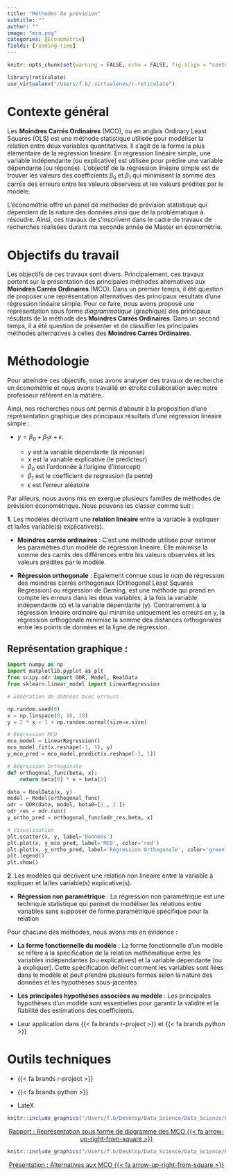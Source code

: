 ```yaml
---
title: "Méthodes de prévision"
subtitle: ""
author: ""
image: "mco.png"
categories: [Économétrie]
fields: [reading-time]
---
```



```r
knitr::opts_chunk$set(warning = FALSE, echo = FALSE, fig.align = "center", out.width = "100%")
```

```r
library(reticulate)
use_virtualenv("/Users/f.b/.virtualenvs/r-reticulate")
```

# Contexte général

Les **Moindres Carrés Ordinaires** (MCO), ou en anglais Ordinary Least Squares (OLS) est une méthode statistique utilisée pour modéliser la relation entre deux variables quantitatives. Il s'agit de la forme la plus élémentaire de la régression linéaire. En régression linéaire simple, une variable indépendante (ou explicative) est utilisée pour prédire une variable dépendante (ou réponse). L'objectif de la régression linéaire simple est de trouver les valeurs des coefficients $\beta_0$ et $\beta_1$ qui minimisent la somme des carrés des erreurs entre les valeurs observées et les valeurs prédites par le modèle.

L'économétrie offre un panel de méthodes de prévision statistique qui dépendent de la nature des données ainsi que de la problématique à résoudre. Ainsi, ces travaux de s'inscrivent dans le cadre de travaux de recherches réalisées durant ma seconde année de Master en économétrie.

# Objectifs du travail

Les objectifs de ces travaux sont divers. Principalement, ces travaux portent sur la présentation des principales méthodes alternatives aux **Moindres Carrés Ordinaires** (MCO). Dans un premier temps, il été question de proposer une représentation alternatives des principaux résultats d'une régression linéaire simple. Pour ce faire, nous avons proposé une représentation sous forme *diagrammatique* (graphique) des principaux résultats de la méthode des **Moindres Carrés Ordinaires**. Dans un second temps, il a été question de présenter et de classifier les principales méthodes alternatives à celles des **Moindres Carrés Ordinaires**.

# Méthodologie 

Pour atteindre ces objectifs, nous avons analyser des travaux de recherche en économétrie et nous avons travaillé en étroite collaboration avec notre professeur référent en la matière.

Ainsi, nos recherches nous ont permis d'aboutir à la proposition d'une représentation graphique des principaux résultats d'une régression linéaire simple : 

* $y = \beta_0 + \beta_1x + \epsilon$.

  + $y$ est la variable dépendante (la réponse)
  + $x$ est la variable explicative (le prédicteur)
  + $\beta_0$ est l'ordonnée à l'origine (l'intercept)
  + $\beta_1$ est le coefficient de regression (la pente)
  + $\epsilon$ est l'erreur aléatoire

Par ailleurs, nous avons mis en exergue plusieurs familles de méthodes de prévision économétrique. Nous pouvons les classer comme suit :

**1**. Les modèles décrivant une **relation linéaire** entre la variable à expliquer et la/les variable(s) explicative(s). 

*   **Moindres carrés ordinaires** : C'est une méthode utilisée pour estimer les paramètres d'un modèle de régression linéaire. Elle minimise la somme des carrés des différences entre les valeurs observées et les valeurs prédites par le modèle.

*   **Régression orthogonale** : Également connue sous le nom de régression des moindres carrés orthogonaux (Orthogonal Least Squares Regression) ou régression de Deming, est une méthode qui prend en compte les erreurs dans les deux variables, à la fois la variable indépendante (x) et la variable dépendante (y). Contrairement à la régression linéaire ordinaire qui minimise uniquement les erreurs en y, la régression orthogonale minimise la somme des distances orthogonales entre les points de données et la ligne de régression.

## Représentation graphique  :

```python
import numpy as np
import matplotlib.pyplot as plt
from scipy.odr import ODR, Model, RealData
from sklearn.linear_model import LinearRegression

# Génération de données avec erreurs

np.random.seed(0)
x = np.linspace(0, 10, 10)
y = 2 * x + 1 + np.random.normal(size=x.size)

# Régression MCO
mco_model = LinearRegression()
mco_model.fit(x.reshape(-1, 1), y)
y_mco_pred = mco_model.predict(x.reshape(-1, 1))

# Régression Orthogonale
def orthogonal_func(beta, x):
    return beta[0] * x + beta[1]

data = RealData(x, y)
model = Model(orthogonal_func)
odr = ODR(data, model, beta0=[1., 2.])
odr_res = odr.run()
y_ortho_pred = orthogonal_func(odr_res.beta, x)

# Visualisation
plt.scatter(x, y, label='Données')
plt.plot(x, y_mco_pred, label='MCO', color='red')
plt.plot(x, y_ortho_pred, label='Régression Orthogonale', color='green')
plt.legend()
plt.show()

```

**2**. Les modèles qui décrivent une relation non linéaire entre la variable à expliquer et la/les variable(s) explicative(s). 

*   **Régression non paramétrique** : La régression non paramétrique est une technique statistique qui permet de modéliser les relations entre variables sans supposer de forme paramétrique spécifique pour la relation

Pour chacune des méthodes, nous avons mis en évidence :

*   **La forme fonctionnelle du modèle** : La forme fonctionnelle d'un modèle se réfère à la spécification de la relation mathématique entre les variables indépendantes (ou explicatives) et la variable dépendante (ou à expliquer). Cette spécification définit comment les variables sont liées dans le modèle et peut prendre plusieurs formes selon la nature des données et les hypothèses sous-jacentes

*  **Les principales hypothèses associées au modèle** : Les principales hypothèses d'un modèle sont essentielles pour garantir la validité et la fiabilité des estimations des coefficients.

-   Leur application dans {{< fa brands r-project >}} et {{< fa brands python >}}

# Outils techniques 

- {{< fa brands r-project >}}

- {{< fa brands python >}}

- LateX 



```r
knitr::include_graphics("/Users/f.b/Desktop/Data_Science/Data_Science/Personal_portfolio/Personal_portfolio/posts/first/AlternativesMCO.pdf")
```

::: {style="text-align:center;"}
[Rapport : Représentation sous forme de diagramme des MCO {{< fa arrow-up-right-from-square >}}](AlternativesMCO.pdf){.btn .btn-outline-primary .btn .center role="button"}
:::


```r
knitr::include_graphics("/Users/f.b/Desktop/Data_Science/Data_Science/Personal_portfolio/Personal_portfolio/posts/first/Alternatives aux MCO.pdf")
```

::: {style="text-align:center;"}
[Présentation : Alternatives aux MCO {{< fa arrow-up-right-from-square >}}](Alternatives aux MCO.pdf){.btn .btn-outline-primary .btn .center role="button"}
:::



